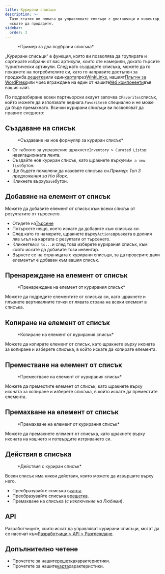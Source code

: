 ```yaml
---
title: Курирани списъци
description: >-
  Тази статия ви помага да управлявате списъци с доставчици и инвентар, който
  искате да продадете.
sidebar:
  order: 3
---
```


<figure>
  <CloudinaryImage width="700" height="225" resize="scale" quality="best" alt="Курирани списъци" src="academy/curated-lists" errorImage="noimage_opaque_nyrtl0.png" />

  <figcaption>*Пример за два подбрани списъка*</figcaption>
</figure>


„Курирани списъци“ е функция, която ви позволява да групирате и сортирате избрани от вас артикули, които сте намерили, докато търсите туристически артикули.
След като създадете списъка, можете да го покажете на потребителите си, като го направите достъпен за продажба.[решетка](/studio/grids)или един[карта](/studio/maps)през[WinkLinks](/link-manager/wink-links), нашият[Плъгин за WordPress](/developers/wordpress/)или чрез вграждане на един от нашите[Уеб компоненти](/developers/web-components)във вашия сайт.

По подразбиране всеки партньорски акаунт започва с`Favorites`списък, който можете да използвате веднага.`Favorites`е специално и не може да бъде премахнато.
Всички курирани списъци ви позволяват да правите следното:

## Създаване на списък

<figure>
  <CloudinaryImage width="350" height="219" resize="scale" quality="best" alt="Създаване на куриран списък" src="academy/create-curated-list" errorImage="noimage_opaque_nyrtl0.png" />

  <figcaption>*Създаване на нов формуляр за куриран списък*</figcaption>
</figure>


* От таблото за управление щракнете`Inventory > Curated Lists`в навигационната лента.
* Създайте нов куриран списък, като щракнете върху`Make a new list`бутон.
* Ще бъдете помолени да назовете списъка си.*Пример: Топ 3 предложения за Ню Йорк*.
* Кликнете върху`Save`бутон.

## Добавяне на елемент от списък

Можете да добавите елемент от списък към всеки списък от резултатите от търсенето.

* Отидете на[Търсене](/studio/search)
* Потърсете нещо, което искате да добавите към списъка си.
* След като го намерите, щракнете върху`Actions`връзката в долния ляв ъгъл на картата с резултати от търсенето.
* Кликнете`Add to...`и след това изберете курирания списък, към който искате да добавите този инвентар.
* Върнете се на страницата с курирани списъци, за да проверите дали елементът е добавен към вашия списък.

## Пренареждане на елемент от списък

<figure>
  <CloudinaryImage width="350" height="183" resize="scale" quality="best" alt="Пренареждане на елемент от курирания списък" src="academy/reorder-curated-list" errorImage="noimage_opaque_nyrtl0.png" />

  <figcaption>*Пренареждане на елемент от курирания списък*</figcaption>
</figure>


Можете да подредите елементите от списъка си, като щракнете и плъзнете вертикалните точки от лявата страна на всеки елемент в списъка.

## Копиране на елемент от списък

<figure>
  <CloudinaryImage width="450" height="178" resize="scale" quality="best" alt="Копиране в елемент от списъка с курирани елементи" src="academy/copy-to-curated-list" errorImage="noimage_opaque_nyrtl0.png" />

  <figcaption>*Копиране на елемент от курирания списък*</figcaption>
</figure>


Можете да копирате елемент от списък, като щракнете върху иконата за копиране и изберете списъка, в който искате да копирате елемента.

## Преместване на елемент от списък

<figure>
  <CloudinaryImage width="450" height="173" resize="scale" quality="best" alt="Преместване на елемент от курирания списък" src="academy/move-to-curated-list" errorImage="noimage_opaque_nyrtl0.png" />

  <figcaption>*Преместване на елемент от курирания списък*</figcaption>
</figure>


Можете да преместите елемент от списък, като щракнете върху иконата за копиране и изберете списъка, в който искате да преместите елемента.

## Премахване на елемент от списък

<figure>
  <CloudinaryImage width="350" height="216" resize="scale" quality="best" alt="Премахване на елемент от курирания списък" src="academy/remove-curated-list-item" errorImage="noimage_opaque_nyrtl0.png" />

  <figcaption>*Премахване на елемент от курирания списък*</figcaption>
</figure>


Можете да премахнете елемент от списъка, като щракнете върху иконата на кошчето и потвърдите изтриването си.

## Действия в списъка

<figure>
  <CloudinaryImage width="350" height="183" resize="scale" quality="best" alt="Действия с куриран списък" src="academy/curated-list-actions" errorImage="noimage_opaque_nyrtl0.png" />

  <figcaption>*Действия с куриран списък*</figcaption>
</figure>


Всеки списък има някои действия, които можете да извършите върху него.

* Преобразувайте списъка в[карта](/studio/maps).
* Преобразувайте списъка в[решетка](/studio/grids).
* Премахване на списъка (*с изключение на Любими*).

## API

Разработчиците, които искат да управляват курирани списъци, могат да се насочат към[Разработчици > API > Разглеждане](/developers/apis/#browse-api).

## Допълнително четене

* Прочетете за нашите[решетка](/studio/grids)характеристики.
* Прочетете за нашите[карта](/studio/maps)характеристики.

